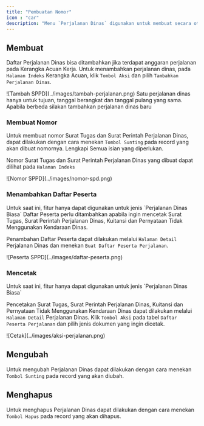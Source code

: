 ```yaml
---
title: "Pembuatan Nomor"
icon : "car"
description: "Menu `Perjalanan Dinas` digunakan untuk membuat secara otomatis nomor Surat Tugas dan Surat Perintah Perjalanan Dinas. Selain itu juga dapat digunakan untuk mencetak Surat Tugas, SPPD, Kuitansi dan Pernyataan Tidak Menggunakan Kendaraan Dinas untuk Perjalanan Dinas Biasa."
---
```



## Membuat

Daftar Perjalanan Dinas bisa ditambahkan jika terdapat anggaran perjalanan pada Kerangka Acuan Kerja. Untuk menambahkan perjalanan dinas, pada `Halaman Indeks` Kerangka Acuan, klik `Tombol Aksi` dan pilih `Tambahkan Perjalanan Dinas`.
<Frame caption="Tampilan Menambahkan Perjalanan Dinas">
    ![Tambah SPPD](../images/tambah-perjalanan.png)
</Frame>

<Info>
Satu perjalanan dinas hanya untuk tujuan, tanggal berangkat dan tanggal pulang yang sama. Apabila berbeda silakan tambahkan perjalanan dinas baru
</Info>

### Membuat Nomor

Untuk membuat nomor Surat Tugas dan Surat Perintah Perjalanan Dinas, dapat dilakukan dengan cara menekan  `Tombol Sunting` pada record yang akan dibuat nomornya. Lengkapi Semua isian yang diperlukan.

Nomor Surat Tugas dan Surat Perintah Perjalanan Dinas yang dibuat dapat dilihat pada `Halaman Indeks`

<Frame caption="Tampilan Nomor Surat Tugas dan Surat Perintah Perjalanan Dinas">
    ![Nomor SPPD](../images/nomor-spd.png)
</Frame>

### Menambahkan Daftar Peserta

<Warning>
    Untuk saat ini, fitur hanya dapat digunakan untuk jenis `Perjalanan Dinas Biasa`
</Warning>

<Note>
Daftar Peserta perlu ditambahkan apabila ingin mencetak Surat Tugas, Surat Perintah Perjalanan Dinas, Kuitansi dan Pernyataan Tidak Menggunakan Kendaraan Dinas.
</Note>

Penambahan Daftar Peserta dapat dilakukan melalui `Halaman Detail` Perjalanan Dinas dan menekan `Buat Daftar Peserta Perjalanan`.

<Frame caption="Tampilan Penambahan Peserta Perjalanan Dinas">
    ![Peserta SPPD](../images/daftar-peserta.png)
</Frame>

### Mencetak
<Warning>
    Untuk saat ini, fitur hanya dapat digunakan untuk jenis `Perjalanan Dinas Biasa`
</Warning>

Pencetakan Surat Tugas, Surat Perintah Perjalanan Dinas, Kuitansi dan Pernyataan Tidak Menggunakan Kendaraan Dinas dapat dilakukan melalui `Halaman Detail` Perjalanan Dinas. Klik `Tombol Aksi` pada tabel `Daftar Peserta Perjalanan` dan pilih jenis dokumen yang ingin dicetak.

<Frame caption="Tampilan Pilihan Cetak">
    ![Cetak](../images/aksi-perjalanan.png)
</Frame>

## Mengubah

Untuk mengubah Perjalanan Dinas dapat dilakukan dengan cara menekan `Tombol Sunting` pada record yang akan diubah.

## Menghapus

Untuk menghapus Perjalanan Dinas dapat dilakukan dengan cara menekan `Tombol Hapus` pada record yang akan dihapus.
